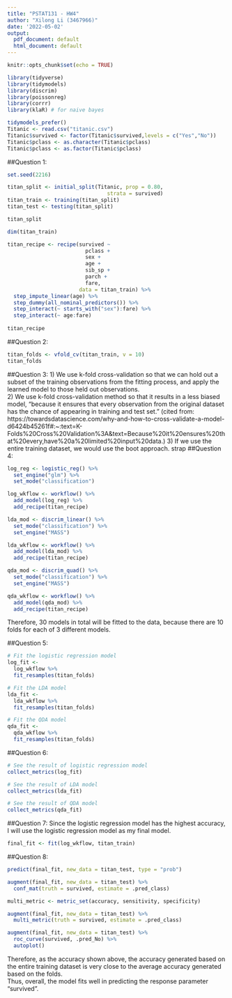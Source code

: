 ```yaml
---
title: "PSTAT131 - HW4"
author: "Xilong Li (3467966)"
date: '2022-05-02'
output:
  pdf_document: default
  html_document: default
---
```


```r
knitr::opts_chunk$set(echo = TRUE)
```

```r
library(tidyverse)
library(tidymodels)
library(discrim)
library(poissonreg)
library(corrr)
library(klaR) # for naive bayes

tidymodels_prefer()
Titanic <- read.csv("titanic.csv")
Titanic$survived <- factor(Titanic$survived,levels = c("Yes","No"))
Titanic$pclass <- as.character(Titanic$pclass)
Titanic$pclass <- as.factor(Titanic$pclass)
```

##Question 1:
```r
set.seed(2216)

titan_split <- initial_split(Titanic, prop = 0.80,
                                strata = survived)
titan_train <- training(titan_split)
titan_test <- testing(titan_split)

titan_split

dim(titan_train)

titan_recipe <- recipe(survived ~ 
                         pclass +
                         sex + 
                         age + 
                         sib_sp + 
                         parch + 
                         fare,
                       data = titan_train) %>% 
  step_impute_linear(age) %>% 
  step_dummy(all_nominal_predictors()) %>% 
  step_interact(~ starts_with("sex"):fare) %>% 
  step_interact(~ age:fare)
  
titan_recipe
```

##Question 2:
```r
titan_folds <- vfold_cv(titan_train, v = 10)
titan_folds
```

##Question 3:
1) We use k-fold cross-validation so that we can hold out a subset of the training observations from the fitting process, and apply the learned model to those held out observations.    
2) We use k-fold cross-validation method so that it results in a less biased model, "because it ensures that every observation from the original dataset has the chance of appearing in training and test set." (cited from: https://towardsdatascience.com/why-and-how-to-cross-validate-a-model-d6424b45261f#:~:text=K-Folds%20Cross%20Validation%3A&text=Because%20it%20ensures%20that%20every,have%20a%20limited%20input%20data.)
3) If we use the entire training dataset, we would use the boot approach.
strap
##Question 4:
```r
log_reg <- logistic_reg() %>% 
  set_engine("glm") %>% 
  set_mode("classification")

log_wkflow <- workflow() %>% 
  add_model(log_reg) %>% 
  add_recipe(titan_recipe)
```
```r
lda_mod <- discrim_linear() %>% 
  set_mode("classification") %>% 
  set_engine("MASS")

lda_wkflow <- workflow() %>% 
  add_model(lda_mod) %>% 
  add_recipe(titan_recipe)
```
```r
qda_mod <- discrim_quad() %>% 
  set_mode("classification") %>% 
  set_engine("MASS")

qda_wkflow <- workflow() %>% 
  add_model(qda_mod) %>% 
  add_recipe(titan_recipe)
```
Therefore, 30 models in total will be fitted to the data, because there are 10 folds for each of 3 different models.

##Question 5:
```r
# Fit the logistic regression model
log_fit <- 
  log_wkflow %>% 
  fit_resamples(titan_folds)

# Fit the LDA model
lda_fit <- 
  lda_wkflow %>% 
  fit_resamples(titan_folds)

# Fit the QDA model
qda_fit <- 
  qda_wkflow %>% 
  fit_resamples(titan_folds)
```


##Question 6:
```r
# See the result of logistic regression model
collect_metrics(log_fit)

# See the result of LDA model
collect_metrics(lda_fit)

# See the result of QDA model
collect_metrics(qda_fit)
```

##Question 7:
Since the logistic regression model has the highest accuracy, I will use the logistic regression model as my final model.

```r
final_fit <- fit(log_wkflow, titan_train)
```
##Question 8:
```r

predict(final_fit, new_data = titan_test, type = "prob")

augment(final_fit, new_data = titan_test) %>%
  conf_mat(truth = survived, estimate = .pred_class) 

multi_metric <- metric_set(accuracy, sensitivity, specificity)

augment(final_fit, new_data = titan_test) %>%
  multi_metric(truth = survived, estimate = .pred_class)

augment(final_fit, new_data = titan_test) %>%
  roc_curve(survived, .pred_No) %>%
  autoplot()
```
Therefore, as the accuracy shown above, the accuracy generated based on the entire training dataset is very close to the average accuracy generated based on the folds.       
Thus, overall, the model fits well in predicting the response parameter "survived".
